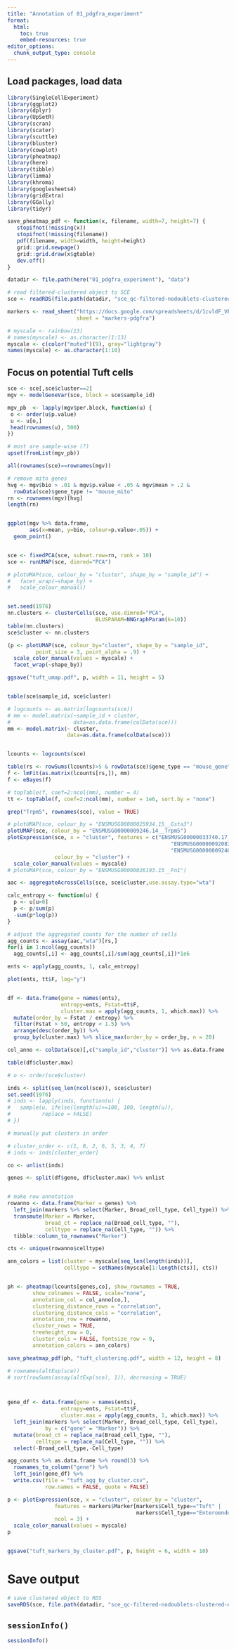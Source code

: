 ```yaml
---
title: "Annotation of 01_pdgfra_experiment"
format:
  html:
    toc: true
    embed-resources: true
editor_options: 
  chunk_output_type: console
---
```


## Load packages, load data

```r
library(SingleCellExperiment)
library(ggplot2)
library(dplyr)
library(UpSetR)
library(scran)
library(scater)
library(scuttle)
library(bluster)
library(cowplot)
library(pheatmap)
library(here)
library(tibble)
library(limma)
library(khroma)
library(googlesheets4)
library(gridExtra)
library(GGally)
library(tidyr)

save_pheatmap_pdf <- function(x, filename, width=7, height=7) {
   stopifnot(!missing(x))
   stopifnot(!missing(filename))
   pdf(filename, width=width, height=height)
   grid::grid.newpage()
   grid::grid.draw(x$gtable)
   dev.off()
}

datadir <- file.path(here("01_pdgfra_experiment"), "data")

# read filtered-clustered object to SCE
sce <- readRDS(file.path(datadir, "sce_qc-filtered-nodoublets-clustered-epithelial.rds"))

markers <- read_sheet("https://docs.google.com/spreadsheets/d/1cvldF_VFA7FYuChoR9a4SIpYcZ1aS80yThNT3iP4T00/edit#gid=1756474524",
                      sheet = "markers-pdgfra")

# myscale <- rainbow(13)
# names(myscale) <- as.character(1:13)
myscale <- c(color("muted")(9), gray="lightgray")
names(myscale) <- as.character(1:10)


```


## Focus on potential Tuft cells


```r

sce <- sce[,sce$cluster==2]
mgv <- modelGeneVar(sce, block = sce$sample_id)

mgv_pb  <- lapply(mgv$per.block, function(u) {
 o <- order(u$p.value)
 u <- u[o,]
 head(rownames(u), 500)
})

# most are sample-wise (?)
upset(fromList(mgv_pb))

all(rownames(sce)==rownames(mgv))

# remove mito genes
hvg <- mgv$bio > .01 & mgv$p.value < .05 & mgv$mean > .2 & 
  rowData(sce)$gene_type != "mouse_mito"
rn <- rownames(mgv)[hvg]
length(rn)


ggplot(mgv %>% data.frame,
       aes(x=mean, y=bio, colour=p.value<.05)) +
  geom_point()


sce <- fixedPCA(sce, subset.row=rn, rank = 10) 
sce <- runUMAP(sce, dimred="PCA")

# plotUMAP(sce, colour_by = "cluster", shape_by = "sample_id") + 
#   facet_wrap(~shape_by) +
#   scale_colour_manual()


set.seed(1976)
nn.clusters <- clusterCells(sce, use.dimred="PCA",
                            BLUSPARAM=NNGraphParam(k=10))
table(nn.clusters)
sce$cluster <- nn.clusters

(p <- plotUMAP(sce, colour_by="cluster", shape_by = "sample_id",
         point_size = 3, point_alpha = .9) + 
  scale_color_manual(values = myscale) +
  facet_wrap(~shape_by))

ggsave("tuft_umap.pdf", p, width = 11, height = 5)


table(sce$sample_id, sce$cluster)

# logcounts <- as.matrix(logcounts(sce))
# mm <- model.matrix(~sample_id + cluster, 
#                    data=as.data.frame(colData(sce)))
mm <- model.matrix(~ cluster, 
                   data=as.data.frame(colData(sce)))


lcounts <- logcounts(sce)

table(rs <- rowSums(lcounts)>5 & rowData(sce)$gene_type == "mouse_gene" )
f <- lmFit(as.matrix(lcounts[rs,]), mm)
f <- eBayes(f)

# topTable(f, coef=2:ncol(mm), number = 4)
tt <- topTable(f, coef=2:ncol(mm), number = 1e6, sort.by = "none")

grep("Trpm5", rownames(sce), value = TRUE)

# plotUMAP(sce, colour_by = "ENSMUSG00000025934.15__Gsta3")
plotUMAP(sce, colour_by = "ENSMUSG00000009246.14__Trpm5")
plotExpression(sce, x = "cluster", features = c("ENSMUSG00000033740.17__St18",
                                                    "ENSMUSG00000092083.4__Kcnb2",
                                                    "ENSMUSG00000009246.14__Trpm5"),
               colour_by = "cluster") +
  scale_color_manual(values = myscale)
# plotUMAP(sce, colour_by = "ENSMUSG00000026193.15__Fn1")

aac <- aggregateAcrossCells(sce, sce$cluster,use.assay.type="wta")

calc_entropy <- function(u) {
  p <- u[u>0]
  p <- p/sum(p)
  -sum(p*log(p))
}

# adjust the aggregated counts for the number of cells
agg_counts <- assay(aac,"wta")[rs,]
for(i in 1:ncol(agg_counts))
  agg_counts[,i] <- agg_counts[,i]/sum(agg_counts[,i])*1e6

ents <- apply(agg_counts, 1, calc_entropy)

plot(ents, tt$F, log="y")


df <- data.frame(gene = names(ents), 
                 entropy=ents, Fstat=tt$F,
                 cluster.max = apply(agg_counts, 1, which.max)) %>%
  mutate(order_by = Fstat / entropy) %>%
  filter(Fstat > 50, entropy < 1.5) %>%
  arrange(desc(order_by)) %>%
  group_by(cluster.max) %>% slice_max(order_by = order_by, n = 20)

col_anno <- colData(sce)[,c("sample_id","cluster")] %>% as.data.frame

table(df$cluster.max)

# o <- order(sce$cluster)

inds <- split(seq_len(ncol(sce)), sce$cluster)
set.seed(1976)
# inds <- lapply(inds, function(u) {
#   sample(u, ifelse(length(u)>=100, 100, length(u)),
#          replace = FALSE)
# })

# manually put clusters in order

# cluster_order <- c(1, 8, 2, 6, 5, 3, 4, 7)
# inds <- inds[cluster_order]

co <- unlist(inds)

genes <- split(df$gene, df$cluster.max) %>% unlist


# make row annotation
rowanno <- data.frame(Marker = genes) %>% 
  left_join(markers %>% select(Marker, Broad_cell_type, Cell_type)) %>%
  transmute(Marker = Marker,
            broad_ct = replace_na(Broad_cell_type, ""),
            celltype = replace_na(Cell_type, "")) %>%
  tibble::column_to_rownames("Marker")

cts <- unique(rowanno$celltype)

ann_colors = list(cluster = myscale[seq_len(length(inds))],
                  celltype = setNames(myscale[1:length(cts)], cts))


ph <- pheatmap(lcounts[genes,co], show_rownames = TRUE,
        show_colnames = FALSE, scale="none",
        annotation_col = col_anno[co,],
        clustering_distance_rows = "correlation",
        clustering_distance_cols = "correlation",
        annotation_row = rowanno,
        cluster_rows = TRUE,
        treeheight_row = 0,
        cluster_cols = FALSE, fontsize_row = 9,
        annotation_colors = ann_colors)

save_pheatmap_pdf(ph, "tuft_clustering.pdf", width = 12, height = 8)

# rownames(altExp(sce))
# sort(rowSums(assay(altExp(sce), 1)), decreasing = TRUE)



gene_df <- data.frame(gene = names(ents), 
                 entropy=ents, Fstat=tt$F,
                 cluster.max = apply(agg_counts, 1, which.max)) %>%
  left_join(markers %>% select(Marker, Broad_cell_type, Cell_type),
            by = c("gene" = "Marker")) %>%
  mutate(broad_ct = replace_na(Broad_cell_type, ""),
         celltype = replace_na(Cell_type, "")) %>%
  select(-Broad_cell_type,-Cell_type)

agg_counts %>% as.data.frame %>% round(3) %>%
  rownames_to_column("gene") %>%
  left_join(gene_df) %>%
  write.csv(file = "tuft_agg_by_cluster.csv", 
            row.names = FALSE, quote = FALSE)

p <- plotExpression(sce, x = "cluster", colour_by = "cluster",
               features = markers$Marker[markers$Cell_type=="Tuft" |
                                         markers$Cell_type=="Enteroendocrine" ],
               ncol = 3) +
  scale_color_manual(values = myscale)
p


ggsave("tuft_markers_by_cluster.pdf", p, height = 6, width = 10)

```



# Save output

```r
# save clustered object to RDS
saveRDS(sce, file.path(datadir, "sce_qc-filtered-nodoublets-clustered-epithelial-tuft.rds"))
```


## `sessionInfo()`

```r
sessionInfo()
```

